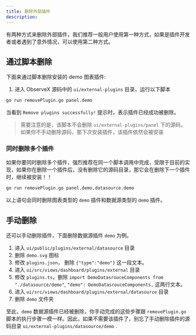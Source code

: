 ```yaml
---
title: 删除外部插件
description: 
---
```




有两种方式来删除外部插件，我们推荐一般用户使用第一种方式，如果是插件开发者或者遇到了意外情况，可以使用第二种方式。

## 通过脚本删除

下面来通过脚本删除安装的 demo 图表插件:

1. 进入 ObserveX 源码中的 `ui/external-plugins` 目录，运行以下脚本

```bash 
go run removePlugin.go panel.demo
```

当看到 `Remove plugins successfully!` 提示时，表示插件已经成功被删除。

> 需要注意的是，该脚本不会删除 `ui/external-plugins/panel` 下的源码，如果你不手动删除源码，那下次安装插件，该插件依然会被安装


### 同时删除多个插件

如果你要同时删除多个插件，强烈推荐在同一个脚本调用中完成，受限于目前的实现，如果你在删除一个插件后，没有删除它的源码目录，那它会在删除下一个插件时，继续被安装！！

```bash 
go run removePlugin.go panel.demo,datasource.demo
```

以上语句会同时删除图表类型的 `demo` 插件和数据源类型的 `demo` 插件。

## 手动删除

还可以手动删除插件，下面删除数据源插件 `demo` 为例。

1. 进入 `ui/public/plugins/external/datasource` 目录
2. 删除 `demo.svg` 图标
3. 修改 `plugins.json`， 删除 `{"type":"demo"}` 这一段文本。
4. 进入 `ui/src/views/dashboard/plugins/external` 目录
5. 修改 `plugins.ts`，删除 `import DemoDatasrouceComponents from "./datasource/demo"`, `"demo": DemoDatasrouceComponents,` 这两行文本。
6. 进入 `ui/src/views/dashboard/plugins/external/datasource` 目录
7. 删除 `demo` 文件夹

至此，`demo` 数据源插件已经被删除，你手动完成的这些步骤跟 `removePlugin.go` 脚本的执行步骤一模一样。因此，如果不需要该插件了，别忘了手动删除插件的源码目录 `ui/external-plugins/datasource/demo` .

